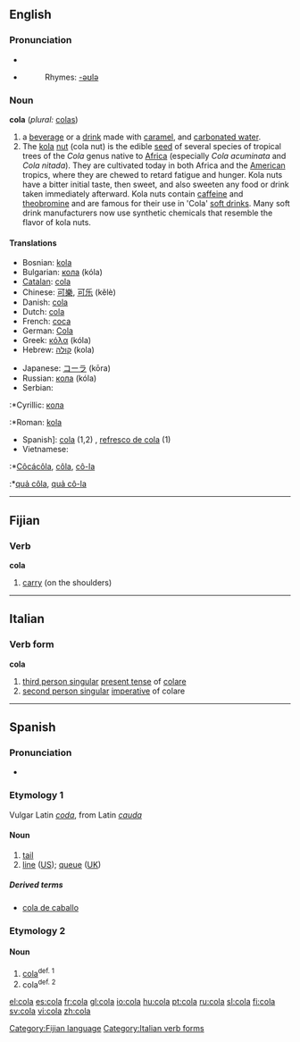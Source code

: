 ==English==
===Pronunciation===
*{{IPA|/ˈkolə/}}
*{{SAMPA|/'ko-la/}}
*:Rhymes: [[Rhymes:English:-əʊlə|-əʊlə]]

===Noun===
'''cola''' (''plural:'' [[colas]])

#a [[beverage]] or a [[drink#Noun|drink]] made with [[caramel]], and [[carbonated water]].
#The [[kola]] [[nut]] (cola nut) is the edible [[seed]] of several species of tropical trees of the ''Cola'' genus native to [[Africa]] (especially ''Cola acuminata'' and ''Cola nitada''). They are cultivated today in both Africa and the [[America|American]] tropics, where they are chewed to retard fatigue and hunger. Kola nuts have a bitter initial taste, then sweet, and also sweeten any food or drink taken immediately afterward. Kola nuts contain [[caffeine]] and [[theobromine]] and are famous for their use in 'Cola' [[soft drink]]s. Many soft drink manufacturers now use synthetic chemicals that resemble the flavor of kola nuts.

====Translations====
{{top}}
*Bosnian: [[kola]] {{f}}
*Bulgarian: [[кола]] (kóla) {{f}}
*[[Catalan]]: [[cola]]
*Chinese: [[可樂]], [[可乐]] (kělè)
*Danish: [[cola]]
*Dutch: [[cola]] {{m}}
*French: [[coca]] {{m}}
*German: [[Cola]] {{f}}
*Greek: [[κόλα]] (kóla)
*Hebrew: [[קולה]] (kola) {{f}}
{{mid}}
*Japanese: [[コーラ]] (kōra)
*Russian: [[кола]] (kóla) {{f}}
*Serbian:
:*Cyrillic: [[кола]] {{f}}
:*Roman: [[kola]] {{f}}
*Spanish]: [[cola#Spanish|cola]] (1,2) {{f}}, [[refresco de cola]] {{m}} (1)
*Vietnamese:
:*[[Côcácôla]], [[côla#Vietnamese|côla]], [[cô-la]]
:*[[quả côla]], [[quả cô-la]]
{{bottom}}

----

==Fijian==
===Verb===
'''cola'''

#[[carry]] (on the shoulders)

[[Category:Fijian language]]

----

==Italian==

===Verb form===
'''cola'''

# [[third person singular]]  [[present tense]] of [[colare]]
# [[second person singular]] [[imperative]] of colare

[[Category:Italian verb forms]]

----

==Spanish==

===Pronunciation===
*{{IPA|/ˈkola/}}

===Etymology 1===
Vulgar Latin ''[[coda]]'', from Latin ''[[cauda]]''

====Noun====
{{es-noun-f}}

#[[tail]]
#[[line#Noun|line]] ([[w:American English|US]]); [[queue]] ([[w:British English|UK]])

=====Derived terms=====
*[[cola de caballo]] {{f}}

===Etymology 2===

====Noun====
{{es-noun-f}}

#[[cola#English|cola]]<sup>def. 1</sup>
#cola<sup>def. 2</sup>

[[el:cola]]
[[es:cola]]
[[fr:cola]]
[[gl:cola]]
[[io:cola]]
[[hu:cola]]
[[pt:cola]]
[[ru:cola]]
[[sl:cola]]
[[fi:cola]]
[[sv:cola]]
[[vi:cola]]
[[zh:cola]]